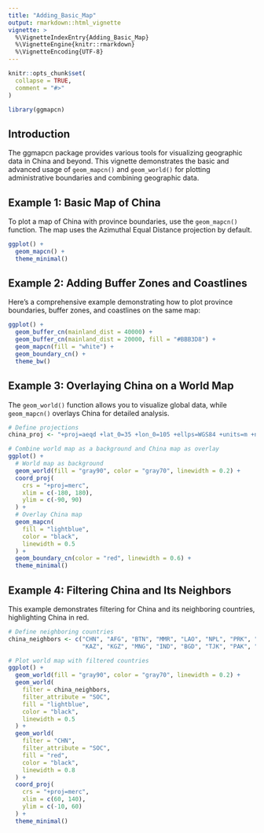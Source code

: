 ```yaml
---
title: "Adding_Basic_Map"
output: rmarkdown::html_vignette
vignette: >
  %\VignetteIndexEntry{Adding_Basic_Map}
  %\VignetteEngine{knitr::rmarkdown}
  %\VignetteEncoding{UTF-8}
---
```


```r
knitr::opts_chunk$set(
  collapse = TRUE,
  comment = "#>"
)
```

```r
library(ggmapcn)
```

## Introduction

The ggmapcn package provides various tools for visualizing geographic data in China and beyond. This vignette demonstrates the basic and advanced usage of `geom_mapcn()` and `geom_world()` for plotting administrative boundaries and combining geographic data.

## Example 1: Basic Map of China

To plot a map of China with province boundaries, use the `geom_mapcn()` function. The map uses the Azimuthal Equal Distance projection by default.

```r
ggplot() +
  geom_mapcn() +
  theme_minimal()
```

## Example 2: Adding Buffer Zones and Coastlines

Here’s a comprehensive example demonstrating how to plot province boundaries, buffer zones, and coastlines on the same map:

```r
ggplot() +
  geom_buffer_cn(mainland_dist = 40000) +
  geom_buffer_cn(mainland_dist = 20000, fill = "#BBB3D8") +
  geom_mapcn(fill = "white") +
  geom_boundary_cn() +
  theme_bw()
```

## Example 3: Overlaying China on a World Map

The `geom_world()` function allows you to visualize global data, while `geom_mapcn()` overlays China for detailed analysis.

```r
# Define projections
china_proj <- "+proj=aeqd +lat_0=35 +lon_0=105 +ellps=WGS84 +units=m +no_defs"

# Combine world map as a background and China map as overlay
ggplot() +
  # World map as background
  geom_world(fill = "gray90", color = "gray70", linewidth = 0.2) +
  coord_proj(
    crs = "+proj=merc",
    xlim = c(-180, 180),
    ylim = c(-90, 90)
  ) +
  # Overlay China map
  geom_mapcn(
    fill = "lightblue",
    color = "black",
    linewidth = 0.5
  ) +
  geom_boundary_cn(color = "red", linewidth = 0.6) +
  theme_minimal()
```

## Example 4: Filtering China and Its Neighbors

This example demonstrates filtering for China and its neighboring countries, highlighting China in red.

```r
# Define neighboring countries
china_neighbors <- c("CHN", "AFG", "BTN", "MMR", "LAO", "NPL", "PRK", "KOR",
                     "KAZ", "KGZ", "MNG", "IND", "BGD", "TJK", "PAK", "LKA", "VNM")

# Plot world map with filtered countries
ggplot() +
  geom_world(fill = "gray90", color = "gray70", linewidth = 0.2) +
  geom_world(
    filter = china_neighbors,
    filter_attribute = "SOC",
    fill = "lightblue",
    color = "black",
    linewidth = 0.5
  ) +
  geom_world(
    filter = "CHN",
    filter_attribute = "SOC",
    fill = "red",
    color = "black",
    linewidth = 0.8
  ) +
  coord_proj(
    crs = "+proj=merc",
    xlim = c(60, 140),
    ylim = c(-10, 60)
  ) +
  theme_minimal()
```
